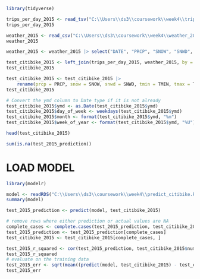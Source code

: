 

```r

library(tidyverse)

trips_per_day_2015 <- read_tsv("C:\\Users\\ds3\\coursework\\week4\\trips_per_day_2015.tsv")
trips_per_day_2015

weather_2015 <- read_csv("C:\\Users\\ds3\\coursework\\week4\\weather_2015.csv")
weather_2015

weather_2015 <- weather_2015 |> select("DATE", "PRCP", "SNOW", "SNWD", "TMIN", "TMAX")

test_citibike_2015 <- left_join(trips_per_day_2015, weather_2015, by = c("ymd" = "DATE"))
test_citibike_2015

test_citibike_2015 <- test_citibike_2015 |>
    rename(prcp = PRCP, snow = SNOW, snwd = SNWD, tmin = TMIN, tmax = TMAX)
test_citibike_2015

# Convert the ymd column to Date type if it is not already
test_citibike_2015$ymd <- as.Date(test_citibike_2015$ymd)
test_citibike_2015$day_of_week <- weekdays(test_citibike_2015$ymd)
test_citibike_2015$month <- format(test_citibike_2015$ymd, "%m")
test_citibike_2015$week_of_year <- format(test_citibike_2015$ymd, "%U")

head(test_citibike_2015)

sum(is.na(test_2015_prediction))
```

# LOAD MODEL

```r

library(modelr)

model <- readRDS("C:\\Users\\ds3\\coursework\\week4\\predict_citibike.RDS")
summary(model)

test_2015_prediction <- predict(model, test_citibike_2015)

# remove rows where either prediction or actual values are NA
complete_cases <- complete.cases(test_2015_prediction, test_citibike_2015$num_trips)
test_2015_prediction <- test_2015_prediction[complete_cases]
test_citibike_2015 <- test_citibike_2015[complete_cases, ]

test_2015_r_squared <- cor(test_2015_prediction, test_citibike_2015$num_trips)^2
test_2015_r_squared
# evaluate on the training data
test_2015_err <- sqrt(mean((predict(model, test_citibike_2015) - test_citibike_2015$num_trips)^2))
test_2015_err

```

